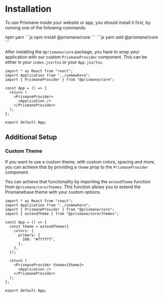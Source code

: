 # Installation

To use Prismane inside your website or app, you should install it first, by running one of the following commands:

<Tabs defaultValue="npm">
  <Tabs.List>
    <Tabs.Tab value="npm">npm</Tabs.Tab>
    <Tabs.Tab value="yarn">yarn</Tabs.Tab>
  </Tabs.List>
  <Tabs.Panel value="npm" my={8}>
    ```js 
      npm install @prismane/core 
    ```
  </Tabs.Panel>
  <Tabs.Panel value="yarn" my={8}>
    ```js 
      yarn add @prismane/core
    ```
  </Tabs.Panel>
</Tabs>

After installing the `@prismane/core` package, you have to wrap your application with our custom `PrismaneProvider` component. This can be either in your `index.jsx/tsx` or your `App.jsx/tsx`.

```tsx
import * as React from "react";
import Application from "../somewhere";
import { PrismaneProvider } from "@prismane/core";

const App = () => {
  return (
    <PrismaneProvider>
      <Application />
    </PrismaneProvider>
  );
};

export default App;
```

## Additional Setup

### Custom Theme

If you want to use a custom theme, with custom colors, spacing and more, you can achieve that by providing a `theme` prop to the `PrismaneProvider` component.

You can achieve that functionality by importing the `extendTheme` function from `@prismane/core/themes`. This function allows you to extend the Prismanebase theme with your custom options.

```tsx
import * as React from "react";
import Application from "../somewhere";
import { PrismaneProvider } from "@prismane/core";
import { extendTheme } from "@prismane/core/themes";

const App = () => {
  const theme = extendTheme({
    colors: {
      primary: {
        100: "#ffffff",
      },
    },
  });

  return (
    <PrismaneProvider theme={theme}>
      <Application />
    </PrismaneProvider>
  );
};

export default App;
```

